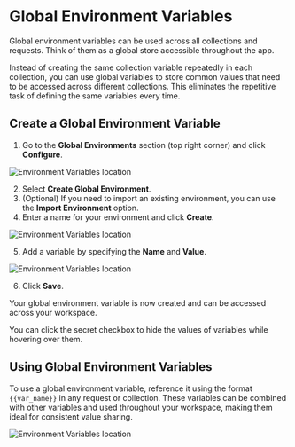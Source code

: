 
# Global Environment Variables

Global environment variables can be used across all collections and requests. Think of them as a global store accessible throughout the app.

Instead of creating the same collection variable repeatedly in each collection, you can use global variables to store common values that need to be accessed across different collections. This eliminates the repetitive task of defining the same variables every time.

## Create a Global Environment Variable

1. Go to the **Global Environments** section (top right corner) and click **Configure**.

![Environment Variables location](/screenshots/variables/global-config.webp)

2. Select **Create Global Environment**.
3. (Optional) If you need to import an existing environment, you can use the **Import Environment** option.
4. Enter a name for your environment and click **Create**.

![Environment Variables location](/screenshots/variables/create-global-env.webp)

5. Add a variable by specifying the **Name** and **Value**.

![Environment Variables location](/screenshots/variables/sample-url.webp)

6. Click **Save**.

Your global environment variable is now created and can be accessed across your workspace.

<Callout type="warning" emoji="⚠️">
  You can click the secret checkbox to hide the values of variables while hovering over them.
</Callout>

## Using Global Environment Variables

To use a global environment variable, reference it using the format `{{var_name}}` in any request or collection. These variables can be combined with other variables and used throughout your workspace, making them ideal for consistent value sharing.

![Environment Variables location](/screenshots/variables/using-global-var-example.webp)
